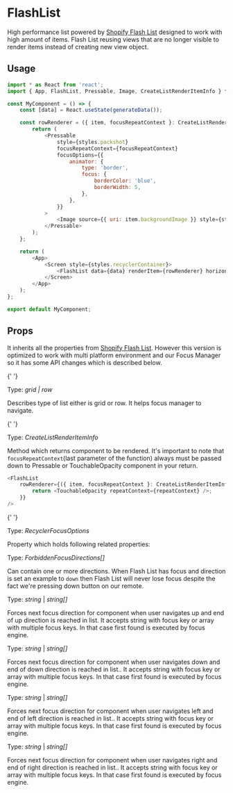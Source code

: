 
# FlashList

High performance list powered by [Shopify Flash List](https://github.com/Shopify/flash-list) designed to work with high amount of items.
Flash List reusing views that are no longer visible to render items instead of creating new view object.

## Usage

```javascript
import * as React from 'react';
import { App, FlashList, Pressable, Image, CreateListRenderItemInfo } from '@flexn/create';

const MyComponent = () => {
    const [data] = React.useState(generateData());

    const rowRenderer = ({ item, focusRepeatContext }: CreateListRenderItemInfo<any>) => {
        return (
            <Pressable
                style={styles.packshot}
                focusRepeatContext={focusRepeatContext}
                focusOptions={{
                    animator: {
                        type: 'border',
                        focus: {
                            borderColor: 'blue',
                            borderWidth: 5,
                        },
                    },
                }}
            >
                <Image source={{ uri: item.backgroundImage }} style={styles.image} />
            </Pressable>
        );
    };

    return (
        <App>
            <Screen style={styles.recyclerContainer}>
                <FlashList data={data} renderItem={rowRenderer} horizontal type="row" />
            </Screen>
        </App>
    );
};

export default MyComponent;
```

## Props

It inherits all the properties from [Shopify Flash List](https://github.com/Shopify/flash-list). However this version
is optimized to work with multi platform environment and our Focus Manager so it has some API changes which is described below.

<Prop value="type" />
<Badge value="Android TV, Fire TV, Apple TV, webOS, Tizen" platform />{' '}

Type: _grid | row_

Describes type of list either is grid or row. It helps focus manager to navigate.

<Prop value="rowRenderer" />
<Badge required />{' '}

Type: _CreateListRenderItemInfo_

Method which returns component to be rendered. It's important to note that `focusRepeatContext`(last parameter of the function) always must be passed down to
Pressable or TouchableOpacity component in your return.

```javascript
<FlashList
    rowRenderer={({ item, focusRepeatContext }: CreateListRenderItemInfo<any>) => {
        return <TouchableOpacity repeatContext={repeatContext} />;
    }}
/>
```

<Prop value="focusOptions" />
<Badge value="Android TV, Fire TV, Apple TV, webOS, Tizen" platform />{' '}

Type: _RecyclerFocusOptions_

Property which holds following related properties:

<Prop value="forbiddenFocusDirections" subProperty />

Type: _ForbiddenFocusDirections[]_

Can contain one or more directions. When Flash List has focus and direction is set an example to `down` then Flash List will never lose focus despite the fact we're pressing
down button on our remote.

<Prop value="focusOptions.nextFocusUp" subProperty />

Type: _string_ | _string[]_

Forces next focus direction for component when user navigates up and end of up direction is reached in list. It accepts string with focus key or array with multiple focus keys. In that case first found is executed by focus engine.

<Prop value="focusOptions.nextFocusDown" subProperty />

Type: _string_ | _string[]_

Forces next focus direction for component when user navigates down and end of down direction is reached in list.. It accepts string with focus key or array with multiple focus keys. In that case first found is executed by focus engine.

<Prop value="focusOptions.nextFocusLeft" subProperty />

Type: _string_ | _string[]_

Forces next focus direction for component when user navigates left and end of left direction is reached in list.. It accepts string with focus key or array with multiple focus keys. In that case first found is executed by focus engine.

<Prop value="focusOptions.nextFocusRight" subProperty />

Type: _string_ | _string[]_

Forces next focus direction for component when user navigates right and end of right direction is reached in list.. It accepts string with focus key or array with multiple focus keys. In that case first found is executed by focus engine.

<Prop value="focusOptions.hasPreferredFocus" subProperty />
